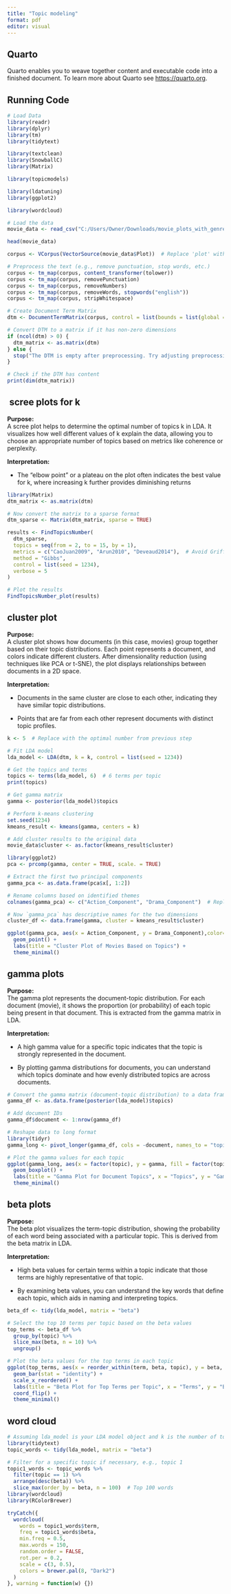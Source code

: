 ```yaml
---
title: "Topic modeling"
format: pdf
editor: visual
---
```


## Quarto

Quarto enables you to weave together content and executable code into a finished document. To learn more about Quarto see <https://quarto.org>.

## Running Code

```r
# Load Data
library(readr)
library(dplyr)
library(tm)
library(tidytext)

library(textclean)
library(SnowballC)
library(Matrix)

library(topicmodels)

library(ldatuning)
library(ggplot2)

library(wordcloud)

# Load the data
movie_data <- read_csv("C:/Users/Owner/Downloads/movie_plots_with_genres.csv")

head(movie_data)
```

```r
corpus <- VCorpus(VectorSource(movie_data$Plot))  # Replace 'plot' with actual column name

# Preprocess the text (e.g., remove punctuation, stop words, etc.)
corpus <- tm_map(corpus, content_transformer(tolower))
corpus <- tm_map(corpus, removePunctuation)
corpus <- tm_map(corpus, removeNumbers)
corpus <- tm_map(corpus, removeWords, stopwords("english"))
corpus <- tm_map(corpus, stripWhitespace)

# Create Document Term Matrix
dtm <- DocumentTermMatrix(corpus, control = list(bounds = list(global = c(2, Inf))))

# Convert DTM to a matrix if it has non-zero dimensions
if (ncol(dtm) > 0) {
  dtm_matrix <- as.matrix(dtm)
} else {
  stop("The DTM is empty after preprocessing. Try adjusting preprocessing steps.")
}

# Check if the DTM has content
print(dim(dtm_matrix))
```

##  scree plots for k

**Purpose:**\
A scree plot helps to determine the optimal number of topics k in LDA. It visualizes how well different values of k explain the data, allowing you to choose an appropriate number of topics based on metrics like coherence or perplexity.

**Interpretation:**

-   The "elbow point" or a plateau on the plot often indicates the best value for k, where increasing k further provides diminishing returns

```r
library(Matrix)
dtm_matrix <- as.matrix(dtm)

# Now convert the matrix to a sparse format
dtm_sparse <- Matrix(dtm_matrix, sparse = TRUE)

results <- FindTopicsNumber(
  dtm_sparse,
  topics = seq(from = 2, to = 15, by = 1),
  metrics = c("CaoJuan2009", "Arun2010", "Deveaud2014"),  # Avoid Griffiths2004 if it's problematic
  method = "Gibbs",
  control = list(seed = 1234),
  verbose = 5
)

# Plot the results
FindTopicsNumber_plot(results)
```

## **cluster plot**

**Purpose:**\
A cluster plot shows how documents (in this case, movies) group together based on their topic distributions. Each point represents a document, and colors indicate different clusters. After dimensionality reduction (using techniques like PCA or t-SNE), the plot displays relationships between documents in a 2D space.

**Interpretation:**

-   Documents in the same cluster are close to each other, indicating they have similar topic distributions.

-   Points that are far from each other represent documents with distinct topic profiles.

```r


k <- 5  # Replace with the optimal number from previous step

# Fit LDA model
lda_model <- LDA(dtm, k = k, control = list(seed = 1234))

# Get the topics and terms
topics <- terms(lda_model, 6)  # 6 terms per topic
print(topics)
```

```r
# Get gamma matrix
gamma <- posterior(lda_model)$topics

# Perform k-means clustering
set.seed(1234)
kmeans_result <- kmeans(gamma, centers = k)

# Add cluster results to the original data
movie_data$cluster <- as.factor(kmeans_result$cluster)
```

```r
library(ggplot2)
pca <- prcomp(gamma, center = TRUE, scale. = TRUE)

# Extract the first two principal components
gamma_pca <- as.data.frame(pca$x[, 1:2])

# Rename columns based on identified themes
colnames(gamma_pca) <- c("Action_Component", "Drama_Component")  # Replace with appropriate names

# Now `gamma_pca` has descriptive names for the two dimensions
cluster_df <- data.frame(gamma, cluster = kmeans_result$cluster)

ggplot(gamma_pca, aes(x = Action_Component, y = Drama_Component),color= cluster) +
  geom_point() +
  labs(title = "Cluster Plot of Movies Based on Topics") +
  theme_minimal()
```

## **gamma plots**

**Purpose:**\
The gamma plot represents the document-topic distribution. For each document (movie), it shows the proportion (or probability) of each topic being present in that document. This is extracted from the gamma matrix in LDA.

**Interpretation:**

-   A high gamma value for a specific topic indicates that the topic is strongly represented in the document.

-   By plotting gamma distributions for documents, you can understand which topics dominate and how evenly distributed topics are across documents.

```r
# Convert the gamma matrix (document-topic distribution) to a data frame
gamma_df <- as.data.frame(posterior(lda_model)$topics)

# Add document IDs
gamma_df$document <- 1:nrow(gamma_df)

# Reshape data to long format
library(tidyr)
gamma_long <- pivot_longer(gamma_df, cols = -document, names_to = "topic", values_to = "gamma")

# Plot the gamma values for each topic
ggplot(gamma_long, aes(x = factor(topic), y = gamma, fill = factor(topic))) +
  geom_boxplot() +
  labs(title = "Gamma Plot for Document Topics", x = "Topics", y = "Gamma") +
  theme_minimal()

```

## beta plots

**Purpose:**\
The beta plot visualizes the term-topic distribution, showing the probability of each word being associated with a particular topic. This is derived from the beta matrix in LDA.

**Interpretation:**

-   High beta values for certain terms within a topic indicate that those terms are highly representative of that topic.

-   By examining beta values, you can understand the key words that define each topic, which aids in naming and interpreting topics.

```r
beta_df <- tidy(lda_model, matrix = "beta")

# Select the top 10 terms per topic based on the beta values
top_terms <- beta_df %>%
  group_by(topic) %>%
  slice_max(beta, n = 10) %>%
  ungroup()

# Plot the beta values for the top terms in each topic
ggplot(top_terms, aes(x = reorder_within(term, beta, topic), y = beta, fill = factor(topic))) +
  geom_bar(stat = "identity") +
  scale_x_reordered() +
  labs(title = "Beta Plot for Top Terms per Topic", x = "Terms", y = "Beta") +
  coord_flip() +
  theme_minimal()
```

## word cloud

```r
# Assuming lda_model is your LDA model object and k is the number of topics
library(tidytext)
topic_words <- tidy(lda_model, matrix = "beta")

# Filter for a specific topic if necessary, e.g., topic 1
topic1_words <- topic_words %>%
  filter(topic == 1) %>%
  arrange(desc(beta)) %>%
  slice_max(order_by = beta, n = 100)  # Top 100 words
library(wordcloud)
library(RColorBrewer)

tryCatch({
  wordcloud(
    words = topic1_words$term,
    freq = topic1_words$beta,
    min.freq = 0.5,       
    max.words = 150,      
    random.order = FALSE,
    rot.per = 0.2,        
    scale = c(3, 0.5),    
    colors = brewer.pal(8, "Dark2")
  )
}, warning = function(w) {})
```
